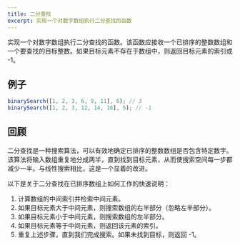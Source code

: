```yaml
---
title: 二分查找
excerpt: 实现一个对数字数组执行二分查找的函数
---
```


实现一个对数字数组执行二分查找的函数。该函数应接收一个已排序的整数数组和一个要查找的目标整数。如果目标元素不存在于数组中，则返回目标元素的索引或 -1。

## 例子

```js
binarySearch([1, 2, 3, 6, 9, 11], 6); // 3
binarySearch([1, 2, 3, 12, 14, 16], 5); // -1
```

## 回顾

二分查找是一种搜索算法，可以有效地确定已排序的整数数组是否包含特定数字。该算法将输入数组重复地分成两半，直到找到目标元素，从而使搜索空间每一步都减少一半。与线性搜索相比，这是一个显着的改进。

以下是关于二分查找在已排序数组上如何工作的快速说明：

1. 计算数组的中间索引并检索中间元素。
2. 如果目标元素大于中间元素，则搜索数组的右半部分（忽略左半部分）。
3. 如果目标元素小于中间元素，则搜索数组的左半部分。
4. 如果目标元素等于中间元素，则返回该元素的索引。
5. 重复上述步骤，直到我们完成搜索。如果未找到目标，则返回 -1。

